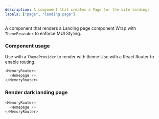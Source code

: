 ```yaml
---
description: A component that creates a Page for the site landings
labels: ["page", "landing page"]
---
```



A component that renders a Landing page component
Wrap with `ThemeProvider` to enforce MUI Styling.

### Component usage

Use with a `ThemeProvider` to render with theme
Use with a React Router to enable routing.

```js
<MemoryRouter>
  <Homepage />
</MemoryRouter>
```

### Render dark landing page

```js live
<MemoryRouter>
  <Homepage />
</MemoryRouter>
```
